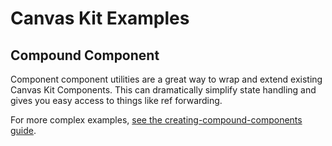 


<Meta title="Examples/Compound Component" />

# Canvas Kit Examples

## Compound Component

Component component utilities are a great way to wrap and extend existing Canvas Kit Components.
This can dramatically simplify state handling and gives you easy access to things like ref
forwarding.

For more complex examples,
[see the creating-compound-components guide](https://workday.github.io/canvas-kit/?path=/docs/guides-creating-compound-components--docs).

<ExampleCodeBlock code={Template} />
